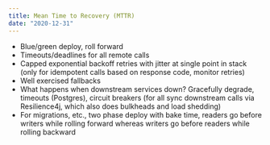 ```yaml
---
title: Mean Time to Recovery (MTTR)
date: "2020-12-31"
---
```


- Blue/green deploy, roll forward
- Timeouts/deadlines for all remote calls
- Capped exponential backoff retries with jitter at single point in stack (only for idempotent calls based on response code, monitor retries)
- Well exercised fallbacks
- What happens when downstream services down? Gracefully degrade, timeouts (Postgres), circuit breakers (for all sync downstream calls via Resilience4j, which also does bulkheads and load shedding)
- For migrations, etc., two phase deploy with bake time, readers go before writers while rolling forward whereas writers go before readers while rolling backward
